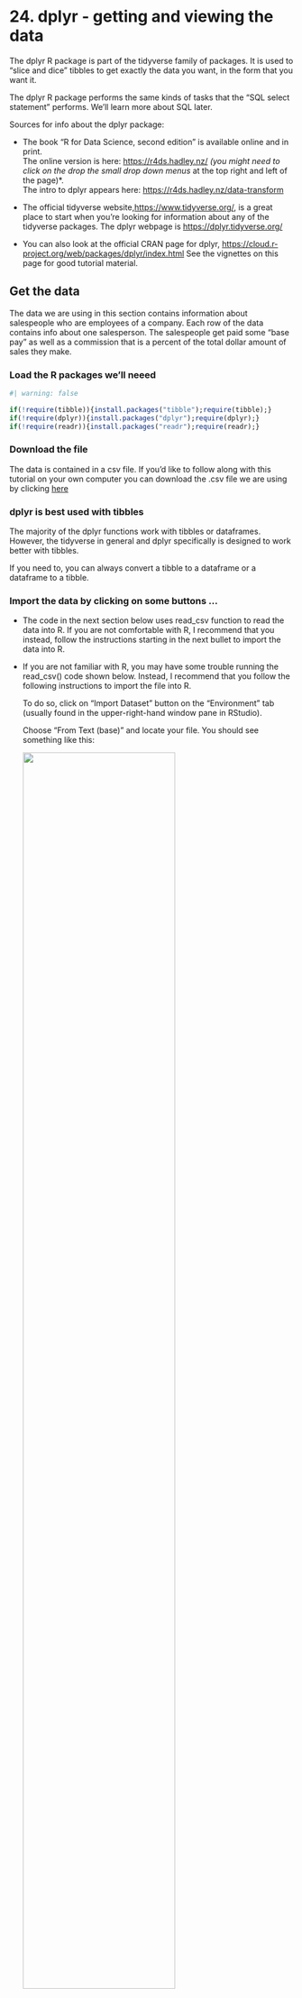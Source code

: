 # <yrChapterNumber>24. </yrChapterNumber> dplyr - getting and viewing the data

The dplyr R package is part of the tidyverse family of packages.
It is used to "slice and dice" tibbles to get exactly the 
data you want, in the form that you want it.

The dplyr R package  performs the same kinds of tasks that the 
"SQL select statement" performs. We'll learn more about SQL later.

Sources for info about the dplyr package:

- The book "R for Data Science, second edition" is available online and in 
  print.  
  The online version is here: <https://r4ds.hadley.nz/>
  *(you might need to click on the drop the small drop down menus 
  *at the top right and left of the page)*.  
  The intro to dplyr appears here: <https://r4ds.hadley.nz/data-transform>

- The official tidyverse website,<https://www.tidyverse.org/>, is a
  great place to start when you're looking for information about any of 
  the tidyverse packages. The dplyr webpage is <https://dplyr.tidyverse.org/>
  
- You can also look at the official CRAN page for dplyr, 
  <https://cloud.r-project.org/web/packages/dplyr/index.html>
  See the vignettes on this page for good tutorial material.
  
## Get the data

The data we are using in this section
contains information about salespeople who are employees of a company.
Each row of the data contains info about one salesperson. The
salespeople get paid some "base pay" as well as a commission that is a 
percent of the total dollar amount of sales they make.

### Load the R packages we'll neeed

```r
#| warning: false

if(!require(tibble)){install.packages("tibble");require(tibble);}
if(!require(dplyr)){install.packages("dplyr");require(dplyr);}
if(!require(readr)){install.packages("readr");require(readr);}
```

### Download the file

The data is contained in a csv file.
If you'd like to follow along with this tutorial on your own computer
you can download the .csv file we are using by clicking 
<a href="data/salespeople-v002.csv" download>here</a>

<!-- THIS DISPLAYED IN A NEW WINDOW - DIDNT DOWNLOAD
[here](data/salespeople-v002.csv). 
-->

### dplyr is best used with tibbles

The majority of the dplyr functions work with tibbles or dataframes.
However, the tidyverse in general and dplyr specifically is designed to work
better with tibbles. 

If you need to, you can always convert a tibble to a dataframe or a dataframe 
to a tibble.

### Import the data by clicking on some buttons ...

- The code in the next section below uses read_csv function to read the data into R.
  If you are not comfortable with R, I recommend that you instead, follow
  the instructions starting in the next bullet to import the data into R.

- If you are not familiar with R, you may have some trouble 
  running the read_csv() code shown below. Instead, I recommend that 
  you follow the following instructions to import the file into R.
  
  To do so, click on "Import Dataset" button on the "Environment" tab
  (usually found in the upper-right-hand window pane in RStudio).
    
  Choose "From Text (base)" and locate your file. You should see 
  something like this:
    
  ![](images/importDatasetFromCsvBase.png){width=75%}  
    
  Make sure to change the "Name" portion (see circled section in picture) 
  to read "sales", then press the "import" button. This will open up 
  a new tab in RStudio that shows the contents of the file. You can 
  safely navigate away from this tab or close the tab and the data will
  remain imported and can be seen by typing "sales" (without the "quotes").
    
- Finally, in order to ensure that you are working with a tibble and not
  with a data.frame you can run the following R code:
  
  ```
  sales = as_tibble(sales)
  ```
  
### Import the data by typing some R code ...

The following code reads the data into R. Alternatively, you can follow
the instructions above to click on some buttons to import the data.

```r
#| include: false

# YR NOTE - this is hidden from the final output. It is being done so that 
# the files for the website are in the data folder. This helps organize
# the files for the development of the website. However, I don't want to 
# reader of the website to be confused by that so we copy the file 
# into the . folder so that we don't have to include any folder in the 
# call to read.csv below.

file.copy(from="data/salespeople-v002.csv", to=".")
```

```r
# Read in the data into a tibble
#
# Note that the following code uses the readr::read_csv function from the readr
# package which is part of the tidyverse collection of packages. 
# This function is similar to the base-R read.csv function.
# 
# read_csv returns a tibble, which is the data structure that the 
# tidyverse packages use in lieu of dataframes. A tibble is basically
# a dataframe with extra features.
# By contrast, the base-r read.csv function returns a dataframe.
 
sales = read_csv("salespeople-v002.csv", na=c("","NULL"), show_col_types=FALSE)
```

## Display the data

Since the data is in a tibble, by default, only the first 10 rows are
displayed. In addition, only the columns that fit on the screen will be 
displayed.
If the rows are too wide for the screen, then 
some columns may not be displayed and/or the contents of some columns may be shortened.

```r
# Display the first few rows and columns of the sales data
sales
```


## Display more rows/columns of the tibble

### print( SOME_TIBBLE, n=NUMBER_OF_ROWS)

```r
# Use the print function to modify the output. Use the following arguments:
#    n - number of rows to display (Inf, i.e. infinity, for all rows)
#    width - maximum width of a row to display (might wrap if it's too long for your screen)
print(sales, n=3)
```

### print( SOME_TIBBLE, width=WIDTH_OF_DATA)

<!-- YR-TODO

I'm trying to get the tibble not to wrap the columns if there
is no room for width=Inf. I tried a few things but nothing worked.

I tried this css class with the code chunk options below.

<style>
.yr-scroll-output {
  max-width: 100%;
  overflow-x: auto;
  white-space: nowrap;
}
</style>

#| column: screen-inset-right
#| class-output: yr-scroll-output

See this page to understand these code chunk options.
https://quarto.org/docs/authoring/article-layout.html

I also tried this:

::: {.wide-table}
```r
# Display all rows and all columns
print(sales, n=Inf, width=Inf)
```
:::

I'm not sure how to do this.
-->


```r
# Display all rows and all columns
print(sales, n=Inf, width=Inf)
```

### print doesn't change the tibble

The print function doesn't change the tibble. 
print just controls what is displayed to the screen. 
Therefore if you save the results to a variable, the variable
will still contain the entire tibble.

```r
# display first 3 rows
print(sales, n=3)

# capture in a variable
x = print(sales, n=3)

# x still contains ALL the rows
x
```

## Convert between tibbles and dataframes

The majority of the dplyr functions work with tibbles or dataframes.
However, the tidyverse in general and dplyr specifically is designed to work
better with tibbles. 

If you need to, you can always convert a tibble to a dataframe or a dataframe 
to a tibble.

```r
#| error: true

# Convert the tibble to a data.frame
dfSales = as.data.frame(sales)

# Convert a dataframe to a tibble
tblSales = as_tibble(dfSales)

# A tibble is also a dataframe.
# This is similar to how a square is also a rectangle.
# You can see that from the class of the variable. 
# The class of a tibble contains "tbl_df" "tbl" as well as "data.frame"
class(tblSales)

# However, a dataframe is not necessarily a tibble.
# This is similar ot how a rectangle is not necessarily a square.
# Notice how the class of dfSales is only "data.frame"
class(dfSales)

# The head function is designed to work with dataframes
head(dfSales, 3)

# Therefore the head function also works with tibbles
head(tblSales, 3)
```

```r
#######################################################################
# However, features of some functions that are designed to
# work with tibbles might not work with data.frames.
#######################################################################
```

```r
#| error: true

# This works fine - display the first 3 rows of the tibble.
print(tblSales, n=3) 

# ERROR - n argument is not designed to work with dataframes that aren't tibbles
print(dfSales, n=3) 
```


## getting "slices" of the rows 

Among some of the many functions included in dplyr are the various
"slice_..." functions. 
These functions return a new tibble with ***just the specified rows***.
The new tibble can be saved in a variable.
This is different from how the print function works (see above). 

The functions can 
take several arguments that modify their behavior. The following are 
just a few examples. 
See the ?slice for more info about these functions and their arguments.

### slice_sample()

slice_sample() chooses a random sample
of the rows.

```r
# see 3 randomly chosen rows
sales |> slice_sample(n=3)  

# randomly chose 10% of the rows to view
sales |> slice_sample(prop=0.10)  
```

### slice_min() and slice_max()

To see the rows that correspond to the min or max values of a specified column
use slice_min()/slice_max().

```r
# see rows with 3 smallest salesInThousands
sales |> slice_min(order_by=salesInThousands, n=3)  

# see rows with 3 smallest salesInThousands
sales |> slice_max(order_by=salesInThousands, n=3)  
```

### slice() to see specific rows

You don't need c() to specify the rows. This is typical of the style
of functions in the tidyverse.

```r
# get rows 1,5,7 in a new dataframe
x |> slice(1,5,7)

# get all rows except for rows 5 through 22
x |> slice(-(5:22))
```

### slice_head() and slice_tail()

The slice_head() and slice_tail() are very 
similar to the base-R head() and tail()
functions. They return the first few (slice_head) or last few (slice_tail) rows
from a tibble. 

```r
# get just first 3 rows
sales |> slice_head(n=3)
```

#### print(n=3) vs slice_head(3)

```r
# get just first 3 rows
sales |> slice_head(n=3)

# save that in a variable
x = sales |> slice_head(n=3)

# x only contains 3 rows
x

# print appears to do the same thing
# but print only affects what is displayed to the screen, not 
# what is "returned" and can be saved in a variable.
y = sales |> print(n=3)

# y still has all of the rows
y
```

#### base-R head() vs dplyr::slice_head()

When used alone, slice_head() and head() are very similar.

However, slice_head() and slice_tail(), as well as the other slice_* functions are
designed to work well in conjunction with the dplyr::group_by() function
*(we will cover group_by() later)*. The head() and tail() functions are not.

The general rule is that if you are using several dplyr functions in a 
pipeline (i.e. %>%> or |>) you should opt for the dplyr functions instead 
of the base-R functions that might seem similar.


## Other ways of viewing the data

```
# To see the entire tibble in a separate tab in RStudio
# you can use the following command
#
#View(sales)

# Show all column names and datatypes plus some actual data
glimpse(sales)

# Show just the column names (could be useful for a quick reminder when you need it)
colnames(sales)
```




